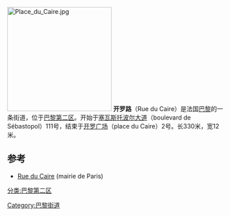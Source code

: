 [[File:Place_du_Caire.jpg|240px]]
'''开罗路'''（Rue du Caire）是法国[[巴黎|巴黎]]的一条街道，位于[[巴黎第二区|巴黎第二区]]。开始于[[塞瓦斯托波尔大道|塞瓦斯托波尔大道]]（boulevard de Sébastopol）111号，结束于[[开罗广场|开罗广场]]（place du Caire）2号。长330米，宽12米。

== 参考 ==
* [http://www.v2asp.paris.fr/commun/v2asp/v2/nomenclature_voies/Voieactu/1424.nom.htm Rue du Caire] {{Wayback|url=http://www.v2asp.paris.fr/commun/v2asp/v2/nomenclature_voies/Voieactu/1424.nom.htm |date=20210212221749 }} (mairie de Paris)
<references />
[[分类:巴黎第二区|分类:巴黎第二区]]
[[Category:巴黎街道|Category:巴黎街道]]